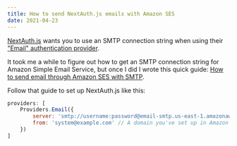 ```yaml
---
title: How to send NextAuth.js emails with Amazon SES
date: 2021-04-23
---
```


[NextAuth.js](https://next-auth.js.org) wants you to use an SMTP connection string when using their ["Email" authentication provider](https://next-auth.js.org/providers/email).

It took me a while to figure out how to get an SMTP connection string for Amazon Simple Email Service, but once I did I wrote this quick guide: [How to send email through Amazon SES with SMTP](/ses-smtp).

Follow that guide to set up NextAuth.js like this:

```jsx
providers: [
	Providers.Email({
		server: 'smtp://username:password@email-smtp.us-east-1.amazonaws.com:587',
		from: 'system@example.com' // A domain you've set up in Amazon SES' console
	})
]
```
